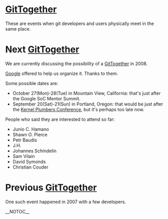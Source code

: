 = [[GitTogether]] =

These are events when git developers and users physically meet in the same place.

= Next [[GitTogether]] =

We are currently discussing the possibility of a [[GitTogether]] in 2008.

[http://google.com Google] offered to help us organize it. Thanks to them. 

Some possible dates are:

* October 27(Mon)-28(Tue) in Mountain View, California: that's just after the Google SoC Mentor Summit.
* September 20(Sat)-21(Sun) in Portland, Oregon: that would be just after the [http://linuxplumbersconf.org/ Kernel Plumbers Conference], but it's perhaps too late now.

People who said they are interested to attend so far:

* Junio C. Hamano
* Shawn O. Pierce
* Petr Baudis
* J.H.
* Johannes Schindelin
* Sam Vilain
* David Symonds
* Christian Couder

= Previous [[GitTogether]] =

One such event happened in 2007 with a few developers.

__NOTOC__